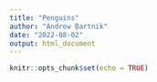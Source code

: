 ```yaml
---
title: "Penguins"
author: "Andrew Bartnik"
date: "2022-08-02"
output: html_document
---
```


```r
knitr::opts_chunk$set(echo = TRUE)
```

